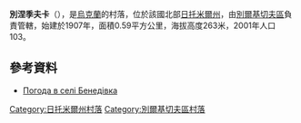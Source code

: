 {{coord|49|53|7|N|28|27|57|E|scale:30000|display=title}}

'''別涅季夫卡'''（{{lang-uk|Бенедівка}}），是[[烏克蘭|烏克蘭]]的村落，位於該國北部[[日托米爾州|日托米爾州]]，由[[別爾基切夫區|別爾基切夫區]]負責管轄，始建於1907年，面積0.59平方公里，海拔高度263米，2001年人口103。

==參考資料==
* [http://weather.in.ua/ua/zhitomirskaja/844 Погода в селі Бенедівка]{{Wayback|url=http://weather.in.ua/ua/zhitomirskaja/844 |date=20111219151220 }}

{{DEFAULTSORT:Бенедівка}}
[[Category:日托米爾州村落|Category:日托米爾州村落]]
[[Category:別爾基切夫區村落|Category:別爾基切夫區村落]]


{{Zhytomyr-geo-stub}}